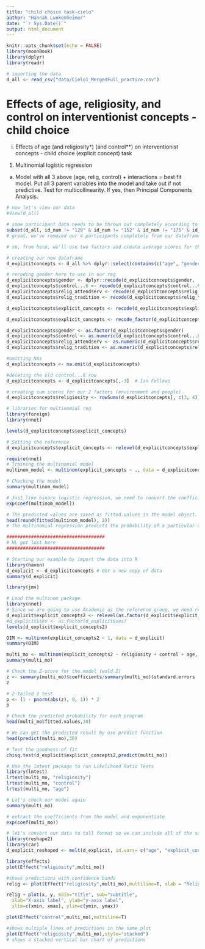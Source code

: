 ```yaml
---
title: "child choice task-cielo"
author: "Hannah Lunkenheimer"
date: "`r Sys.Date()`"
output: html_document
---
```


```r
knitr::opts_chunk$set(echo = FALSE)
library(moonBook)
library(dplyr)
library(readr)

# importing the data
d_all <- read_csv("data/Cielo1_MergedFull_practice.csv")

```

# Effects of age, religiosity, and control on interventionist concepts - child choice

i.	Effects of age (and religiosity*) (and control**) on interventionist concepts - child choice (explicit concept) task

1.	Multinomial logistic regression
a.	Model with all 3 above (age, relig, control) + interactions = best fit model. Put all 3 parent variables into the model and take out if not predictive. Test for multicollinearity. If yes, then Principal Components Analysis.

```r

# now let's view our data
#View(d_all)

# some participant data needs to be thrown out completely according to the red rows in our CSV file, so let's remove those participants completely here (ID 129, 152, 175, and 277)
subset(d_all, id_num != "129" & id_num != "152" & id_num != "175" & id_num != "277")
# great, we've removed our 4 participants completely from our dataframe d_all and now have all of the participants we can use for analyses

```

```r
# so, from here, we'll use two factors and create average scores for them

# creating our new dataframe
d_explicitconcepts <- d_all %>% dplyr::select(contains(c("age", "gender", "control...6", "relig_attendserv", "relig_tradition", "explicit_concepts")))

# recoding gender here to use in our reg
d_explicitconcepts$gender <- dplyr::recode(d_explicitconcepts$gender, 'Male' = 1, 'Female'=2)
d_explicitconcepts$control...6 <- recode(d_explicitconcepts$control...6, 'Really Disagree' = 6, 'Disagree'=5, 'Kind of Disagree' = 4, 'Kind of Agree' = 3, 'Agree' = 2, 'Really Agree' = 1)
d_explicitconcepts$relig_attendserv <- recode(d_explicitconcepts$relig_attendserv, 'Never' = 1, 'Less than once a year'=2, 'A few times a year' = 3, 'A few times a month' = 4, 'A few times a week' = 5, 'Daily' = 6)
d_explicitconcepts$relig_tradition <- recode(d_explicitconcepts$relig_tradition, 'Not at all important' = 1, 'Minimally important'=2, 'Moderately important' = 3, 'Very important' = 4)

d_explicitconcepts$explicit_concepts <- recode(d_explicitconcepts$explicit_concepts, "Jordan, who says God doesn't really make things happen in people's lives." = "Jordan, who says God doesn't really make things happen in people's lives.", "Riley, who says God makes things happen in people's lives, but only at special times." = "Riley, who says God makes things happen in people's lives, but only at special times.", "Riley, who says God makes things happen in people's lives, but only special times." = "Riley, who says God makes things happen in people's lives, but only at special times.", "Sam, who says God makes things happen in people's lives, almost every day." = "Sam, who says God makes things happen in people's lives, almost every day.")

d_explicitconcepts$explicit_concepts <- recode_factor(d_explicitconcepts$explicit_concepts, "Jordan, who says God doesn't really make things happen in people's lives." = "Jordan", "Riley, who says God makes things happen in people's lives, but only at special times." = "Riley", "Riley, who says God makes things happen in people's lives, but only special times" = "Riley", "Sam, who says God makes things happen in people's lives, almost every day." = "Sam")

d_explicitconcepts$gender <- as.factor(d_explicitconcepts$gender)
d_explicitconcepts$control <- as.numeric(d_explicitconcepts$control...6)
d_explicitconcepts$relig_attendserv <- as.numeric(d_explicitconcepts$relig_attendserv)
d_explicitconcepts$relig_tradition <- as.numeric(d_explicitconcepts$relig_tradition)

#omitting NAs
d_explicitconcepts <- na.omit(d_explicitconcepts)

#deleting the old control...6 row
d_explicitconcepts <- d_explicitconcepts[,-3]  # Ian Fellows

# creating sum scores for our 2 factors (environment and people)
d_explicitconcepts$religiosity <- rowSums(d_explicitconcepts[, c(3, 4)]/2)
```

```r
# libraries for multinomial reg
library(foreign)
library(nnet)

levels(d_explicitconcepts$explicit_concepts)

# Setting the reference
d_explicitconcepts$explicit_concepts <- relevel(d_explicitconcepts$explicit_concepts, ref = "Jordan")

require(nnet)
# Training the multinomial model
multinom_model <- multinom(explicit_concepts ~ ., data = d_explicitconcepts)

# Checking the model
summary(multinom_model)

# Just like binary logistic regression, we need to convert the coefficients to odds by taking the exponential of the coefficients.
exp(coef(multinom_model))

# The predicted values are saved as fitted.values in the model object. Let’s see the top 6 observations.
head(round(fitted(multinom_model), 2))
# The multinomial regression predicts the probability of a particular observation to be part of the said level. This is what we are seeing in the above table. Columns represent the classification levels and rows represent the observations.

####################################
# HL got lost here 
####################################

```

```r
# Starting our example by import the data into R
library(haven)
d_explicit <- d_explicitconcepts # Get a new copy of data
summary(d_explicit)

library(jmv)

# Load the multinom package
library(nnet)
# Since we are going to use Academic as the reference group, we need relevel the group.
d_explicit$explicit_concepts2 <- relevel(as.factor(d_explicit$explicit_concepts), ref = "Jordan")
#d_explicit$ses <- as.factor(d_explicit$ses)
levels(d_explicit$explicit_concepts2)

OIM <- multinom(explicit_concepts2 ~ 1, data = d_explicit)
summary(OIM)

multi_mo <- multinom(explicit_concepts2 ~ religiosity + control + age, data = d_explicit,model=TRUE)
summary(multi_mo)

# Check the Z-score for the model (wald Z)
z <- summary(multi_mo)$coefficients/summary(multi_mo)$standard.errors
z

# 2-tailed z test
p <- (1 - pnorm(abs(z), 0, 1)) * 2
p

# Check the predicted probability for each program
head(multi_mo$fitted.values,30)

# We can get the predicted result by use predict function
head(predict(multi_mo),30)

# Test the goodness of fit
chisq.test(d_explicit$explicit_concepts2,predict(multi_mo))

# Use the lmtest package to run Likelihood Ratio Tests
library(lmtest)
lrtest(multi_mo, "religiosity") 
lrtest(multi_mo, "control") 
lrtest(multi_mo, "age") 

# Let's check our model again
summary(multi_mo)

# extract the coefficients from the model and exponentiate
exp(coef(multi_mo))
```

```r
# let's convert our data to tall format so we can include all of the same plots on the same figure
library(reshape2)
library(car)
d_explicit_reshaped <- melt(d_explicit, id.vars= c("age", "explicit_concepts2"))

library(effects)
plot(Effect("religiosity",multi_mo))

#shows predictions with confidence bands
relig <- plot(Effect("religiosity",multi_mo),multiline=T, xlab = "Religiosity", ylab= "Explicit concepts (probability)")

relig + plot(x, y, main="title", sub="subtitle",
  xlab="X-axis label", ylab="y-axix label",
  xlim=c(xmin, xmax), ylim=c(ymin, ymax))

plot(Effect("control",multi_mo),multiline=T)

#shows multiple lines of predictions in the same plot
plot(Effect("religiosity",multi_mo),style="stacked")
# shows a stacked vertical bar chart of predictions

```

```r

```


